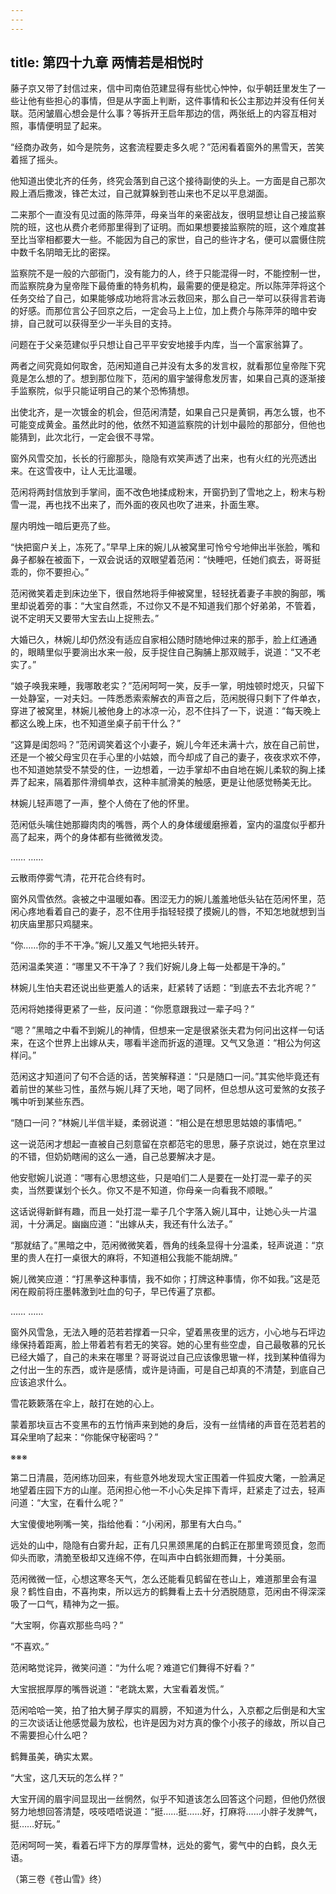 ```yaml
---
---
---
```

title: 第四十九章 两情若是相悦时
---




藤子京又带了封信过来，信中司南伯范建显得有些忧心忡忡，似乎朝廷里发生了一些让他有些担心的事情，但是从字面上判断，这件事情和长公主那边并没有任何关联。范闲皱眉心想会是什么事？等拆开王启年那边的信，两张纸上的内容互相对照，事情便明显了起来。

“经商办政务，如今是院务，这套流程要走多久呢？”范闲看着窗外的黑雪天，苦笑着摇了摇头。

他知道出使北齐的任务，终究会落到自己这个接待副使的头上。一方面是自己那次殿上酒后撒泼，锋芒太过，自己就算躲到苍山来也不足以平息湖面。

二来那个一直没有见过面的陈萍萍，母亲当年的亲密战友，很明显想让自己接监察院的班，这也从费介老师那里得到了证明。而如果想要接监察院的班，这个难度甚至比当宰相都要大一些。不能因为自己的家世，自己的些许才名，便可以震慑住院中数千名阴暗无比的密探。

监察院不是一般的六部衙门，没有能力的人，终于只能混得一时，不能控制一世，而监察院身为皇帝陛下最倚重的特务机构，最需要的便是稳定。所以陈萍萍将这个任务交给了自己，如果能够成功地将言冰云救回来，那么自己一举可以获得言若诲的好感。而那位言公子回京之后，一定会马上上位，加上费介与陈萍萍的暗中安排，自己就可以获得至少一半头目的支持。

问题在于父亲范建似乎只想让自己平平安安地接手内库，当一个富家翁算了。

两者之间究竟如何取舍，范闲知道自己并没有太多的发言权，就看那位皇帝陛下究竟是怎么想的了。想到那位陛下，范闲的眉宇皱得愈发厉害，如果自己真的逐渐接手监察院，似乎只能证明自己的某个恐怖猜想。

出使北齐，是一次镀金的机会，但范闲清楚，如果自己只是黄铜，再怎么镀，也不可能变成黄金。虽然此时的他，依然不知道监察院的计划中最险的那部分，但他也能猜到，此次北行，一定会很不寻常。

窗外风雪交加，长长的行廊那头，隐隐有欢笑声透了出来，也有火红的光亮透出来。在这雪夜中，让人无比温暖。

范闲将两封信放到手掌间，面不改色地揉成粉末，开窗扔到了雪地之上，粉末与粉雪一混，再也找不出来了，而外面的夜风也吹了进来，扑面生寒。

屋内明烛一暗后更亮了些。

“快把窗户关上，冻死了。”早早上床的婉儿从被窝里可怜兮兮地伸出半张脸，嘴和鼻子都躲在被面下，一双会说话的双眼望着范闲：“快睡吧，任她们疯去，哥哥挺乖的，你不要担心。”

范闲微笑着走到床边坐下，很自然地将手伸被窝里，轻轻抚着妻子丰腴的胸部，嘴里却说着旁的事：“大宝自然乖，不过你又不是不知道我们那个好弟弟，不管着，说不定明天又要带大宝去山上捉熊去。”

大婚已久，林婉儿却仍然没有适应自家相公随时随地伸过来的那手，脸上红通通的，眼睛里似乎要淌出水来一般，反手捉住自己胸脯上那双贼手，说道：“又不老实了。”

“娘子唤我来睡，我哪敢老实？”范闲呵呵一笑，反手一掌，明烛顿时熄灭，只留下一处静室，一对夫妇。一阵悉悉索索解衣的声音之后，范闲脱得只剩下了件单衣，穿进了被窝里，林婉儿被他身上的冰凉一沁，忍不住抖了一下，说道：“每天晚上都这么晚上床，也不知道坐桌子前干什么？”

“这算是闺怨吗？”范闲调笑着这个小妻子，婉儿今年还未满十六，放在自己前世，还是一个被父母宝贝在手心里的小姑娘，而今却成了自己的妻子，夜夜求欢不停，也不知道她禁受不禁受的住，一边想着，一边手掌却不由自地在婉儿柔软的胸上揉弄了起来，隔着那件滑绸单衣，这种丰腻滑美的触感，更是让他感觉畅美无比。

林婉儿轻声嗯了一声，整个人倚在了他的怀里。

范闲低头噙住她那瓣肉肉的嘴唇，两个人的身体缓缓磨擦着，室内的温度似乎都升高了起来，两个的身体都有些微微发烫。

…… ……

云散雨停雾气清，花开花合终有时。

窗外风雪依然。衾被之中温暖如春。困涩无力的婉儿羞羞地低头钻在范闲怀里，范闲心疼地看着自己的妻子，忍不住用手指轻轻摸了摸婉儿的唇，不知怎地就想到当初庆庙里那只鸡腿来。

“你……你的手不干净。”婉儿又羞又气地把头转开。

范闲温柔笑道：“哪里又不干净了？我们好婉儿身上每一处都是干净的。”

林婉儿生怕夫君还说出些更羞人的话来，赶紧转了话题：“到底去不去北齐呢？”

范闲将她搂得更紧了一些，反问道：“你愿意跟我过一辈子吗？”

“嗯？”黑暗之中看不到婉儿的神情，但想来一定是很紧张夫君为何问出这样一句话来，在这个世界上出嫁从夫，哪看半途而折返的道理。又气又急道：“相公为何这样问。”

范闲这才知道问了句不合适的话，苦笑解释道：“只是随口一问。”其实他毕竟还有着前世的某些习性，虽然与婉儿拜了天地，喝了同杯，但总想从这可爱煞的女孩子嘴中听到某些东西。

“随口一问？”林婉儿半信半疑，柔弱说道：“相公是在想思思姑娘的事情吧。”

这一说范闲才想起一直被自己刻意留在京都范宅的思思，藤子京说过，她在京里过的不错，但奶奶瞎闹的这么一通，自己总要解决才是。

他安慰婉儿说道：“哪有心思想这些，只是咱们二人是要在一处打混一辈子的买卖，当然要谋划个长久。你又不是不知道，你母亲一向看我不顺眼。”

这话说得新鲜有趣，而且一处打混一辈子几个字落入婉儿耳中，让她心头一片温润，十分满足。幽幽应道：“出嫁从夫，我还有什么法子。”

“那就结了。”黑暗之中，范闲微微笑着，唇角的线条显得十分温柔，轻声说道：“京里的贵人在打一桌很大的麻将，不知道相公我能不能胡牌。”

婉儿微笑应道：“打黑拳这种事情，我不如你；打牌这种事情，你不如我。”这是范闲在殿前将庄墨韩激到吐血的句子，早已传遍了京都。

…… ……

窗外风雪急，无法入睡的范若若撑着一只伞，望着黑夜里的远方，小心地与石坪边缘保持着距离，脸上带着若有若无的笑容。她的心里有些空虚，自己最敬慕的兄长已经大婚了，自己的未来在哪里？哥哥说过自己应该像思辙一样，找到某种值得为之付出一生的东西，或许是感情，或许是诗画，可是自己却真的不清楚，到底自己应该追求什么。

雪花簌簌落在伞上，敲打在她的心上。

蒙着那块亘古不变黑布的五竹悄声来到她的身后，没有一丝情绪的声音在范若若的耳朵里响了起来：“你能保守秘密吗？”

※※※

第二日清晨，范闲练功回来，有些意外地发现大宝正围着一件狐皮大氅，一脸满足地望着庄园下方的山崖。范闲担心他一不小心失足摔下青坪，赶紧走了过去，轻声问道：“大宝，在看什么呢？”

大宝傻傻地咧嘴一笑，指给他看：“小闲闲，那里有大白鸟。”

远处的山中，隐隐有白雾升起，正有几只黑颈黑尾的白鹤正在那里弯颈觅食，忽而仰头而歌，清脆至极却又连绵不停，在叫声中白鹤张翅而舞，十分美丽。

范闲微微一怔，心想这寒冬天气，怎么还能看见鹤留在苍山上，难道那里会有温泉？鹤性自由，不喜拘束，所以远方的鹤舞看上去十分洒脱随意，范闲由不得深深吸了一口气，精神为之一振。

“大宝啊，你喜欢那些鸟吗？”

“不喜欢。”

范闲略觉诧异，微笑问道：“为什么呢？难道它们舞得不好看？”

大宝抿抿厚厚的嘴唇说道：“老跳太累，大宝看着发慌。”

范闲哈哈一笑，拍了拍大舅子厚实的肩膀，不知道为什么，入京都之后倒是和大宝的三次谈话让他感觉最为放松，也许是因为对方真的像个小孩子的缘故，所以自己不需要担心什么吧？

鹤舞虽美，确实太累。

“大宝，这几天玩的怎么样？”

大宝开阔的眉宇间显现出一丝惘然，似乎不知道该怎么回答这个问题，但他仍然很努力地想回答清楚，吱吱唔唔说道：“挺……挺……好，打麻将……小胖子发脾气，挺……好玩。”

范闲呵呵一笑，看着石坪下方的厚厚雪林，远处的雾气，雾气中的白鹤，良久无语。

（第三卷《苍山雪》终）